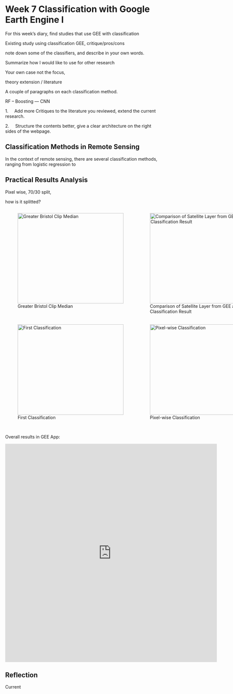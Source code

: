# Week 7 Classification with Google Earth Engine I {.unnumbered}

For this week's diary, find studies that use GEE with classification

Existing study using classification GEE, critique/pros/cons

note down some of the classifiers, and describe in your own words.

Summarize how I would like to use for other research

Your own case not the focus,

theory extension / literature

A couple of paragraphs on each classification method.

RF – Boosting — CNN

1.     Add more Critiques to the literature you reviewed, extend the current research.

2.     Structure the contents better, give a clear architecture on the right sides of the webpage.

## Classification Methods in Remote Sensing

In the context of remote sensing, there are several classification methods, ranging from logistic regression to

## Practical Results Analysis

Pixel wise, 70/30 split,

how is it splitted?

::: {.image-container style="display: grid; grid-template-columns: repeat(2,1fr); grid-template-rows: repeat(2,1fr); gap:5px;"}
![Greater Bristol Clip Median](images/wk7/bristol_clip.png){width="340" height="290"}

![Comparison of Satellite Layer from GEE and Classification Result](images/wk7/comparison.png){width="340" height="290"}

![First Classification](images/wk7/basic_classifier.png){width="340" height="290"}

![Pixel-wise Classification](images/wk7/pixel_wise_classifier.png){width="340" height="290"}
:::

Overall results in GEE App:

<p align="left">

`<iframe title="gee_app_02" width="680" height="700" src="`{=html}https://ee-mengyu-derek-ding.projects.earthengine.app/view/bristolclassifierv1`" title="GEE App Bristol Look-up" frameborder="0">`{=html}

</iframe>

</p>

## Reflection

Current
